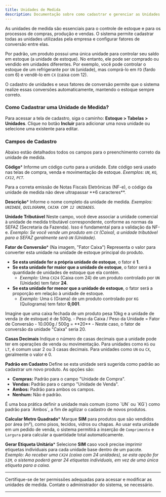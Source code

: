 ```yaml
---
title: Unidades de Medida
description: Documentação sobre como cadastrar e gerenciar as Unidades de Medida no sistema.
---
```



As unidades de medida são essenciais para o controle de estoque e para os processos de compras, produção e vendas. O sistema permite cadastrar todas as unidades utilizadas pela empresa e configurar fatores de conversão entre elas.

Por padrão, um produto possui uma única unidade para controlar seu saldo em estoque (a unidade de estoque). No entanto, ele pode ser comprado ou vendido em unidades diferentes. Por exemplo, você pode controlar o estoque de um refrigerante por `UN` (unidade), mas comprá-lo em `FD` (fardo com 6) e vendê-lo em `CX` (caixa com 12).

O cadastro de unidades e seus fatores de conversão permite que o sistema realize essas conversões automaticamente, mantendo o estoque sempre correto.

### Como Cadastrar uma Unidade de Medida?

Para acessar a tela de cadastro, siga o caminho: **Estoque > Tabelas > Unidades**. Clique no botão **Incluir** para adicionar uma nova unidade ou selecione uma existente para editar.

### Campos de Cadastro

Abaixo estão detalhados todos os campos para o preenchimento correto da unidade de medida.

**Código***
Informe um código curto para a unidade. Este código será usado nas telas de compra, venda e movimentação de estoque.
*Exemplos: `UN`, `KG`, `CX12`, `PCT`.*

<Callout type="warn" title="Atenção para NF-e">
    Para a correta emissão de Notas Fiscais Eletrônicas (NF-e), o código da unidade de medida não deve ultrapassar **6 caracteres**.
</Callout>

**Descrição***
Informe o nome completo da unidade de medida.
*Exemplos: `UNIDADE`, `QUILOGRAMA`, `CAIXA COM 12 UNIDADES`.*

**Unidade Tributável**
Neste campo, você deve associar a unidade comercial à unidade de medida tributável correspondente, conforme as normas da SEFAZ (Secretaria da Fazenda). Isso é fundamental para a validação da NF-e.
*Exemplo: Se você vende um produto em `CX` (Caixa), a unidade tributável para a SEFAZ geralmente será `UN` (Unidade).*

**Fator de Conversão***
(Na imagem, "Fator Caixa") Representa o valor para converter esta unidade na unidade de estoque principal do produto.

-   **Se esta unidade for a própria unidade de estoque**, o fator é **1**.
-   **Se esta unidade for maior que a unidade de estoque**, o fator será a quantidade de unidades de estoque que ela contém.
    -   *Exemplo:* Uma `CX24` (Caixa com 24) de um produto controlado por `UN` (Unidade) tem fator **24**.
-   **Se esta unidade for menor que a unidade de estoque**, o fator será a proporção em relação à unidade de estoque.
    -   *Exemplo:* Uma `G` (Grama) de um produto controlado por `KG` (Quilograma) tem fator **0,001**.

<Callout type="info" title="Exemplo de Cálculo do Fator">
    Imagine que uma caixa fechada de um produto pesa 10kg e a unidade de venda (e de estoque) é de 500g.
  -   Peso da Caixa / Peso da Unidade = Fator de Conversão
  -   10.000g / 500g = **20**
  -   Neste caso, o fator de conversão da unidade "Caixa" seria 20.
</Callout>

**Casas Decimais**
Indique o número de casas decimais que a unidade pode ter em operações de venda ou movimentação. Para unidades como `KG` ou `LT`, é comum usar 2 ou 3 casas decimais. Para unidades como `UN` ou `CX`, geralmente o valor é 0.

**Padrão em Cadastro**
Define se esta unidade será sugerida como padrão ao cadastrar um novo produto. As opções são:
-   **Compras:** Padrão para o campo "Unidade de Compra".
-   **Vendas:** Padrão para o campo "Unidade de Venda".
-   **Ambos:** Padrão para ambos os campos.
-   **Nenhum:** Não é padrão.

<Callout type="warn" title="Atenção">
    É uma boa prática definir a unidade mais comum (como `UN` ou `KG`) como padrão para `Ambos`, a fim de agilizar o cadastro de novos produtos.
</Callout>

**Calcular Metro Quadrado***
Marque **SIM** para produtos que são vendidos por área (m²), como pisos, tecidos, vidros ou chapas. Ao usar esta unidade em um pedido de venda, o sistema permitirá a inserção de `Comprimento` e `Largura` para calcular a quantidade total automaticamente.

**Gerar Etiqueta Unitária***
Selecione **SIM** caso você precise imprimir etiquetas individuais para cada unidade base dentro de um pacote.
*Exemplo: Ao receber uma `CX24` (caixa com 24 unidades), se esta opção for `SIM`, o sistema poderá gerar 24 etiquetas individuais, em vez de uma única etiqueta para a caixa.*

---

<Callout type="warn" title="Atenção">
    Certifique-se de ter permissões adequadas para acessar e modificar as unidades de medida. Contate o administrador do sistema, se necessário.
</Callout>

---

<SuporteSection modulo="Unidade de Medida" />

